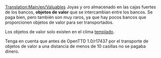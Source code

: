 [[Translation:Main/en/Valuables]]{{en/-}}
{{es/Carga| carga  = Objetos de valor
| imagen = Valuables.png
| producida = [[Main/es/Banco|Banco]]
| aceptada  = [[Main/es/Banco|Banco]]
}}
Joyas y oro almacenado en las cajas fuertes de los bancos, '''objetos de valor''' que se intercambian entre los bancos. Se paga bien, pero también son muy raros, ya que hay pocos bancos que proporcionen objetos de valor para ser transportados.

Los objetos de valor solo existen en el clima [[Main/es/templado|templado]].

Tenga en cuenta que antes de OpenTTD 1.0/r17437 por el transporte de objetos de valor a una distancia de menos de 10 casillas no se pagaba dinero.